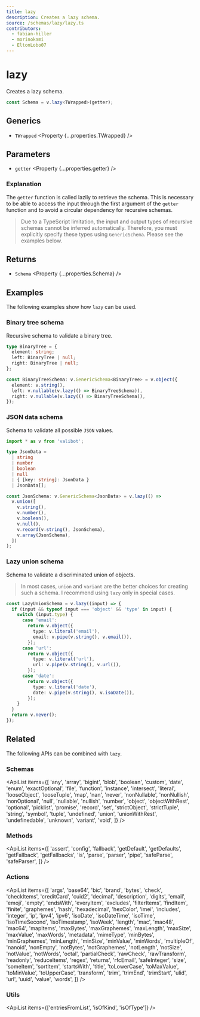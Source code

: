 ```yaml
---
title: lazy
description: Creates a lazy schema.
source: /schemas/lazy/lazy.ts
contributors:
  - fabian-hiller
  - morinokami
  - EltonLobo07
---
```



# lazy

Creates a lazy schema.

```ts
const Schema = v.lazy<TWrapped>(getter);
```

## Generics

- `TWrapped` <Property {...properties.TWrapped} />

## Parameters

- `getter` <Property {...properties.getter} />

### Explanation

The `getter` function is called lazily to retrieve the schema. This is necessary to be able to access the input through the first argument of the `getter` function and to avoid a circular dependency for recursive schemas.

> Due to a TypeScript limitation, the input and output types of recursive schemas cannot be inferred automatically. Therefore, you must explicitly specify these types using <Link href="/api/GenericSchema/">`GenericSchema`</Link>. Please see the examples below.

## Returns

- `Schema` <Property {...properties.Schema} />

## Examples

The following examples show how `lazy` can be used.

### Binary tree schema

Recursive schema to validate a binary tree.

```ts
type BinaryTree = {
  element: string;
  left: BinaryTree | null;
  right: BinaryTree | null;
};

const BinaryTreeSchema: v.GenericSchema<BinaryTree> = v.object({
  element: v.string(),
  left: v.nullable(v.lazy(() => BinaryTreeSchema)),
  right: v.nullable(v.lazy(() => BinaryTreeSchema)),
});
```

### JSON data schema

Schema to validate all possible `JSON` values.

```ts
import * as v from 'valibot';

type JsonData =
  | string
  | number
  | boolean
  | null
  | { [key: string]: JsonData }
  | JsonData[];

const JsonSchema: v.GenericSchema<JsonData> = v.lazy(() =>
  v.union([
    v.string(),
    v.number(),
    v.boolean(),
    v.null(),
    v.record(v.string(), JsonSchema),
    v.array(JsonSchema),
  ])
);
```

### Lazy union schema

Schema to validate a discriminated union of objects.

> In most cases, <Link href="/api/union/">`union`</Link> and <Link href="/api/variant/">`variant`</Link> are the better choices for creating such a schema. I recommend using `lazy` only in special cases.

```ts
const LazyUnionSchema = v.lazy((input) => {
  if (input && typeof input === 'object' && 'type' in input) {
    switch (input.type) {
      case 'email':
        return v.object({
          type: v.literal('email'),
          email: v.pipe(v.string(), v.email()),
        });
      case 'url':
        return v.object({
          type: v.literal('url'),
          url: v.pipe(v.string(), v.url()),
        });
      case 'date':
        return v.object({
          type: v.literal('date'),
          date: v.pipe(v.string(), v.isoDate()),
        });
    }
  }
  return v.never();
});
```

## Related

The following APIs can be combined with `lazy`.

### Schemas

<ApiList
  items={[
    'any',
    'array',
    'bigint',
    'blob',
    'boolean',
    'custom',
    'date',
    'enum',
    'exactOptional',
    'file',
    'function',
    'instance',
    'intersect',
    'literal',
    'looseObject',
    'looseTuple',
    'map',
    'nan',
    'never',
    'nonNullable',
    'nonNullish',
    'nonOptional',
    'null',
    'nullable',
    'nullish',
    'number',
    'object',
    'objectWithRest',
    'optional',
    'picklist',
    'promise',
    'record',
    'set',
    'strictObject',
    'strictTuple',
    'string',
    'symbol',
    'tuple',
    'undefined',
    'union',
    'unionWithRest',
    'undefinedable',
    'unknown',
    'variant',
    'void',
  ]}
/>

### Methods

<ApiList
  items={[
    'assert',
    'config',
    'fallback',
    'getDefault',
    'getDefaults',
    'getFallback',
    'getFallbacks',
    'is',
    'parse',
    'parser',
    'pipe',
    'safeParse',
    'safeParser',
  ]}
/>

### Actions

<ApiList
  items={[
    'args',
    'base64',
    'bic',
    'brand',
    'bytes',
    'check',
    'checkItems',
    'creditCard',
    'cuid2',
    'decimal',
    'description',
    'digits',
    'email',
    'emoji',
    'empty',
    'endsWith',
    'everyItem',
    'excludes',
    'filterItems',
    'findItem',
    'finite',
    'graphemes',
    'hash',
    'hexadecimal',
    'hexColor',
    'imei',
    'includes',
    'integer',
    'ip',
    'ipv4',
    'ipv6',
    'isoDate',
    'isoDateTime',
    'isoTime',
    'isoTimeSecond',
    'isoTimestamp',
    'isoWeek',
    'length',
    'mac',
    'mac48',
    'mac64',
    'mapItems',
    'maxBytes',
    'maxGraphemes',
    'maxLength',
    'maxSize',
    'maxValue',
    'maxWords',
    'metadata',
    'mimeType',
    'minBytes',
    'minGraphemes',
    'minLength',
    'minSize',
    'minValue',
    'minWords',
    'multipleOf',
    'nanoid',
    'nonEmpty',
    'notBytes',
    'notGraphemes',
    'notLength',
    'notSize',
    'notValue',
    'notWords',
    'octal',
    'partialCheck',
    'rawCheck',
    'rawTransform',
    'readonly',
    'reduceItems',
    'regex',
    'returns',
    'rfcEmail',
    'safeInteger',
    'size',
    'someItem',
    'sortItem',
    'startsWith',
    'title',
    'toLowerCase',
    'toMaxValue',
    'toMinValue',
    'toUpperCase',
    'transform',
    'trim',
    'trimEnd',
    'trimStart',
    'ulid',
    'url',
    'uuid',
    'value',
    'words',
  ]}
/>

### Utils

<ApiList items={['entriesFromList', 'isOfKind', 'isOfType']} />
